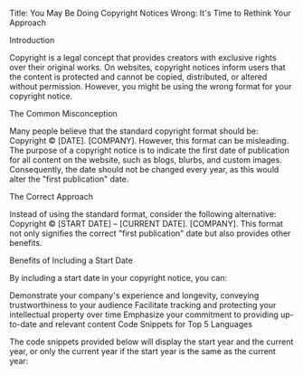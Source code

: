 Title: You May Be Doing Copyright Notices Wrong: It's Time to Rethink Your Approach

Introduction

Copyright is a legal concept that provides creators with exclusive rights over their original works. On websites, copyright notices inform users that the content is protected and cannot be copied, distributed, or altered without permission. However, you might be using the wrong format for your copyright notice.

The Common Misconception

Many people believe that the standard copyright format should be: Copyright © [DATE]. [COMPANY]. However, this format can be misleading. The purpose of a copyright notice is to indicate the first date of publication for all content on the website, such as blogs, blurbs, and custom images. Consequently, the date should not be changed every year, as this would alter the "first publication" date.

The Correct Approach

Instead of using the standard format, consider the following alternative: Copyright © [START DATE] – [CURRENT DATE]. [COMPANY]. This format not only signifies the correct "first publication" date but also provides other benefits.

Benefits of Including a Start Date

By including a start date in your copyright notice, you can:

Demonstrate your company's experience and longevity, conveying trustworthiness to your audience
Facilitate tracking and protecting your intellectual property over time
Emphasize your commitment to providing up-to-date and relevant content
Code Snippets for Top 5 Languages

The code snippets provided below will display the start year and the current year, or only the current year if the start year is the same as the current year: